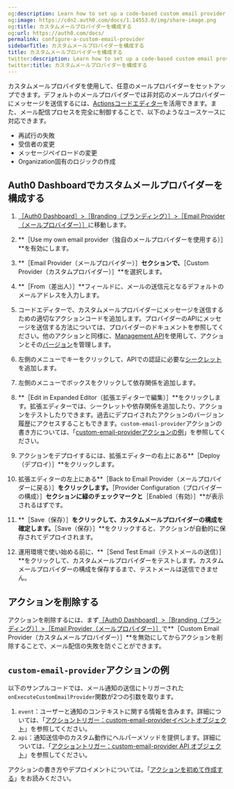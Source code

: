 ```yaml
---
og:description: Learn how to set up a code-based custom email provider.
og:image: https://cdn2.auth0.com/docs/1.14553.0/img/share-image.png
og:title: カスタムメールプロバイダーを構成する
og:url: https://auth0.com/docs/
permalink: configure-a-custom-email-provider
sidebarTitle: カスタムメールプロバイダーを構成する
title: カスタムメールプロバイダーを構成する
twitter:description: Learn how to set up a code-based custom email provider.
twitter:title: カスタムメールプロバイダーを構成する
---
```


カスタムメールプロバイダを使用して、任意のメールプロバイダーをセットアップできます。デフォルトのメールプロバイダーでは非対応のメールプロバイダーにメッセージを送信するには、[Actionsコードエディター](/actions/actions-overview)を活用できます。また、メール配信プロセスを完全に制御することで、以下のようなユースケースに対応できます。

* 再試行の失敗
* 受信者の変更
* メッセージペイロードの変更
* Organization固有のロジックの作成



## Auth0 Dashboardでカスタムメールプロバイダーを構成する

1. [［Auth0 Dashboard］>［Branding（ブランディング）］>［Email Provider（メールプロバイダー）］](%24%7Bmanage_url%7D/#/templates/provider)に移動します。
2. **［Use my own email provider（独自のメールプロバイダーを使用する）］**を有効にします。
3. **［Email Provider（メールプロバイダー）］**セクションで、**［Custom Provider（カスタムプロバイダー）］**を選択します。
4. **［From（差出人）］**フィールドに、メールの送信元となるデフォルトのメールアドレスを入力します。
5. コードエディターで、カスタムメールプロバイダーにメッセージを送信するための適切なアクションコードを追加します。プロバイダーのAPIにメッセージを送信する方法については、プロバイダーのドキュメントを参照してください。他のアクションと同様に、[Management API](https://auth0.com/docs/api/management/v2/actions/get-actions)を使用して、アクションとその[バージョン](/actions/manage-versions)を管理します。
6. 左側のメニューでキーをクリックして、APIでの認証に必要な[シークレット](/actions/write-your-first-action)を追加します。
7. 左側のメニューでボックスをクリックして依存関係を追加します。



8. **［Edit in Expanded Editor（拡張エディターで編集）］**をクリックします。拡張エディターでは、シークレットや依存関係を追加したり、アクションをテストしたりできます。過去にデプロイされたアクションのバージョン履歴にアクセスすることもできます。`custom-email-provider`アクションの書き方については、「[custom-email-providerアクションの例](#example-custom-email-provider-action)」を参照してください。

9. アクションをデプロイするには、拡張エディターの右上にある**［Deploy（デプロイ）］**をクリックします。

10. 拡張エディターの左上にある**［Back to Email Provider（メールプロバイダーに戻る）］**をクリックします。**［Provider Configuration（プロバイダーの構成）］**セクションに緑のチェックマークと**［Enabled（有効）］**が表示されるはずです。

11. **［Save（保存）］**をクリックして、カスタムメールプロバイダーの構成を確定します。**［Save（保存）］**をクリックすると、アクションが自動的に保存されてデプロイされます。

12. 運用環境で使い始める前に、**［Send Test Email（テストメールの送信）］**をクリックして、カスタムメールプロバイダーをテストします。カスタムメールプロバイダーの構成を保存するまで、テストメールは送信できません。



## アクションを削除する

アクションを削除するには、まず[［Auth0 Dashboard］>［Branding（ブランディング）］>［Email Provider（メールプロバイダー）］](%24%7Bmanage_url%7D/#/templates/provider)で**［Custom Email Provider（カスタムメールプロバイダー）］**を無効にしてからアクションを削除することで、メール配信の失敗を防ぐことができます。

## `custom-email-provider`アクションの例

以下のサンプルコードでは、メール通知の送信にトリガーされた`onExecuteCustomEmailProvider`関数が2つの引数を取ります。

1. `event`：ユーザーと通知のコンテキストに関する情報を含みます。詳細については、「[アクショントリガー：custom-email-providerイベントオブジェクト](https://auth0.com/docs/customize/email/configure-a-custom-email-provider/action-triggers-custom-email-provider-event-object)」を参照してください。
2. `api`：通知送信中のカスタム動作にヘルパーメソッドを提供します。詳細については、「[アクショントリガー：custom-email-provider API オブジェクト](https://auth0.com/docs/customize/email/configure-a-custom-email-provider/action-triggers-custom-email-provider-api-object)」を参照してください。





アクションの書き方やデプロイメントについては。「[アクションを初めて作成する](/customize/actions/write-your-first-action)」をお読みください。